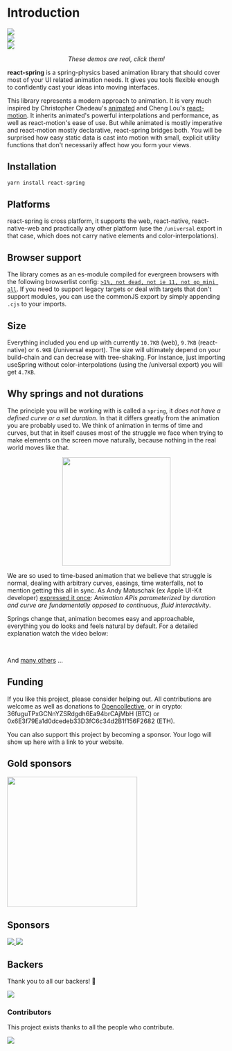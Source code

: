 # Introduction

<div id="intro-demos">
  <div className="demo-cell">
    <a href="https://codesandbox.io/embed/n9vo1my91p">
      <img src="https://i.imgur.com/tg1mN1F.gif" className="laptop" />
    </a>
  </div>
  <a href="https://codesandbox.io/embed/j0y0vpz59">
    <div className="demo-cell">
      <img src="https://i.imgur.com/OxGLHeT.gif" className="tablet" />
    </div>
  </a>
  <a href="https://codesandbox.io/embed/01p1kxymow">
    <div className="demo-cell">
      <img src="https://i.imgur.com/ifdCBvG.gif" className="phone" />
    </div>
  </a>
</div>
<p align="middle">
  <i>These demos are real, click them!</i>
</p>

**react-spring** is a spring-physics based animation library that should cover most of your UI related animation needs. It gives you tools flexible enough to confidently cast your ideas into moving interfaces.

This library represents a modern approach to animation. It is very much inspired by Christopher Chedeau's [animated](https://github.com/animatedjs/animated) and Cheng Lou's [react-motion](https://github.com/chenglou/react-motion). It inherits animated's powerful interpolations and performance, as well as react-motion's ease of use. But while animated is mostly imperative and react-motion mostly declarative, react-spring bridges both. You will be surprised how easy static data is cast into motion with small, explicit utility functions that don't necessarily affect how you form your views.

## Installation

```bash
yarn install react-spring
```

## Platforms

react-spring is cross platform, it supports the web, react-native, react-native-web and practically any other platform (use the `/universal` export in that case, which does not carry native elements and color-interpolations).

## Browser support

The library comes as an es-module compiled for evergreen browsers with the following browserlist config: [`>1%, not dead, not ie 11, not op_mini all`](https://browserl.ist/?q=%3E1%25%2C+not+dead%2C+not+ie+11%2C+not+op_mini+all). If you need to support legacy targets or deal with targets that don't support modules, you can use the commonJS export by simply appending `.cjs` to your imports.

## Size

Everything included you end up with currently `10.7KB` (web), `9.7KB` (react-native) or `6.9KB` (/universal export). The size will ultimately depend on your build-chain and can decrease with tree-shaking. For instance, just importing useSpring without color-interpolations (using the /universal export) you will get `4.7KB`.

## Why springs and not durations

The principle you will be working with is called a `spring`, it _does not have a defined curve or a set duration_. In that it differs greatly from the animation you are probably used to. We think of animation in terms of time and curves, but that in itself causes most of the struggle we face when trying to make elements on the screen move naturally, because nothing in the real world moves like that.

<p align="middle">
  <img height="250" src="https://i.imgur.com/7CCH51r.gif" />
</p>

We are so used to time-based animation that we believe that struggle is normal, dealing with arbitrary curves, easings, time waterfalls, not to mention getting this all in sync. As Andy Matuschak (ex Apple UI-Kit developer) [expressed it once](https://twitter.com/andy_matuschak/status/566736015188963328): _Animation APIs parameterized by duration and curve are fundamentally opposed to continuous, fluid interactivity_.

Springs change that, animation becomes easy and approachable, everything you do looks and feels natural by default. For a detailed explanation watch the video below:

<br />

And [many others](https://github.com/drcmda/react-spring/network/dependents) ...

## Funding

If you like this project, please consider helping out. All contributions are welcome as well as donations to [Opencollective](https://opencollective.com/react-spring), or in crypto: 36fuguTPxGCNnYZSRdgdh6Ea94brCAjMbH (BTC) or 0x6E3f79Ea1d0dcedeb33D3fC6c34d2B1f156F2682 (ETH).

You can also support this project by becoming a sponsor. Your logo will show up here with a link to your website.

## Gold sponsors

<a href="https://aragon.org/">
  <img
    width="300"
    src="https://wiki.aragon.org/design/logo/svg/imagetype.svg"
  />
</a>

## Sponsors

<a
  href="https://opencollective.com/react-spring/sponsor/0/website"
  target="_blank">
  <img src="https://opencollective.com/react-spring/sponsor/0/avatar.svg" />
</a>
<a
  href="https://opencollective.com/react-spring/sponsor/1/website"
  target="_blank">
  <img src="https://opencollective.com/react-spring/sponsor/1/avatar.svg" />
</a>

## Backers

Thank you to all our backers! 🙏

<a href="https://opencollective.com/react-spring#backers" target="_blank">
  <img src="https://opencollective.com/react-spring/backers.svg?width=890" />
</a>

### Contributors

This project exists thanks to all the people who contribute.

<a href="https://github.com/drcmda/react-spring/graphs/contributors">
  <img src="https://opencollective.com/react-spring/contributors.svg?width=890" />
</a>
